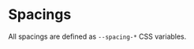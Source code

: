 
<Meta title='Tokens/Spacings' />

# Spacings

All spacings are defined as `--spacing-*` CSS variables.

<Table
  headers={['Size', 'Variable']}
  rows={[
    ['4px', 'var(--spacing-xxsmall)'],
    ['8px', 'var(--spacing-xsmall)'],
    ['12px', 'var(--spacing-small)'],
    ['16px', 'var(--spacing-base)'],
    ['20px', 'var(--spacing-medium)'],
    ['24px', 'var(--spacing-large)'],
    ['28px', 'var(--spacing-xlarge)'],
    ['32px', 'var(--spacing-xxlarge)'],
    ['40px', 'var(--spacing-xxxlarge)'],
    ['48px', 'var(--spacing-xxxxlarge)'],
    ['64px', 'var(--spacing-giant)'],
    ['80px', 'var(--spacing-xgiant)'],
  ]}
/>
